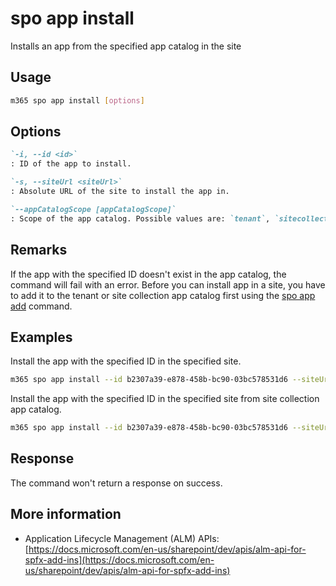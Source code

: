 
# spo app install

Installs an app from the specified app catalog in the site

## Usage

```sh
m365 spo app install [options]
```

## Options

```md definition-list
`-i, --id <id>`
: ID of the app to install.

`-s, --siteUrl <siteUrl>`
: Absolute URL of the site to install the app in.

`--appCatalogScope [appCatalogScope]`
: Scope of the app catalog. Possible values are: `tenant`, `sitecollection`. Default `tenant`.
```

<Global />

## Remarks

If the app with the specified ID doesn't exist in the app catalog, the command will fail with an error. Before you can install app in a site, you have to add it to the tenant or site collection app catalog first using the [spo app add](./app-add.mdx) command.

## Examples

Install the app with the specified ID in the specified site.

```sh
m365 spo app install --id b2307a39-e878-458b-bc90-03bc578531d6 --siteUrl https://contoso.sharepoint.com
```

Install the app with the specified ID in the specified site from site collection app catalog.

```sh
m365 spo app install --id b2307a39-e878-458b-bc90-03bc578531d6 --siteUrl https://contoso.sharepoint.com --appCatalogScope sitecollection
```

## Response

The command won't return a response on success.

## More information

- Application Lifecycle Management (ALM) APIs: [https://docs.microsoft.com/en-us/sharepoint/dev/apis/alm-api-for-spfx-add-ins](https://docs.microsoft.com/en-us/sharepoint/dev/apis/alm-api-for-spfx-add-ins)
